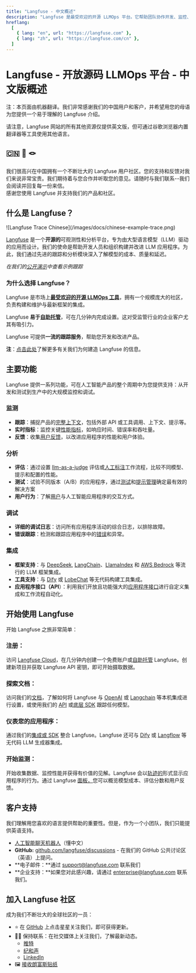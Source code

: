 ```yaml
---
title: "Langfuse - 中文概述"
description: "Langfuse 是最受欢迎的开源 LLMOps 平台。它帮助团队协作开发、监控、评估和调试 AI 应用程序。"
hreflang:
  [
    { lang: "en", url: "https://langfuse.com" },
    { lang: "zh", url: "https://langfuse.com/cn" },
  ]
---
```


# **Langfuse \- 开放源码 LLMOps 平台 \- 中文版概述**

<Callout type="info" emoji="ℹ️">

注：本页面由机器翻译。我们非常感谢我们的中国用户和客户，并希望用您的母语为您提供一个易于理解的 Langfuse 介绍。

请注意，Langfuse 网站的所有其他资源仅提供英文版，但可通过谷歌浏览器内置翻译器等工具使用其他语言。

</Callout>

## **🇨🇳 🤝 🪢**

我们很高兴在中国拥有一个不断壮大的 Langfuse 用户社区。您的支持和反馈对我们来说非常宝贵。我们期待着与您合作并听取您的意见。请随时与我们联系--我们会阅读并回复每一份来信。  
感谢您使用 Langfuse 并支持我们的产品和社区。

## **什么是 Langfuse？**

<Frame border>
  ![Langfuse Trace Chinese](/images/docs/chinese-example-trace.png)
</Frame>

[Langfuse](/) 是一个**开源的**可观测性和分析平台，专为由大型语言模型（LLM）驱动的应用而设计。我们的使命是帮助开发人员和组织构建并改进 LLM 应用程序。为此，我们通过先进的跟踪和分析模块深入了解模型的成本、质量和延迟。

_在我们的[公开演示](/docs/demo)中查看示例跟踪_

### **为什么选择 Langfuse？**

Langfuse 是市场上[**最受欢迎的开源 LLMOps 工具**](/blog/2024-11-most-used-oss-llmops)，拥有一个规模庞大的社区，负责构建和维护与最新框架的集成。

Langfuse **易于[自助托管](/pricing-self-host)**，可在几分钟内完成设置。这对受监管行业的企业客户尤其有吸引力。

Langfuse 可提供**一流的跟踪服务**，帮助您开发和改进产品。

**注**：[点击此处](/why)了解更多有关我们为何建造 Langfuse 的信息。

## **主要功能**

Langfuse 提供一系列功能，可在人工智能产品的整个周期中为您提供支持：从开发和测试到生产中的大规模监控和调试。

### **监测**

- **跟踪**：捕捉产品的[完整上下文](/docs/tracing)，包括外部 API 或工具调用、上下文、提示等。
- **实时指标**：监控关键[性能指标](/docs/analytics/overview)，如响应时间、错误率和吞吐量。
- **反馈**：收集[用户反馈](/docs/scores/user-feedback)，以改进应用程序的性能和用户体验。

### **分析**

- **评估**：通过设置 [llm-as-a-judge](/docs/scores/model-based-evals) 评估或[人工标注](/docs/scores/annotation)工作流程，比较不同模型、提示和配置的性能。
- **测试**：试验不同版本（A/B）的应用程序，通过[测试](/docs/datasets/overview)和[提示管理](/docs/prompts/get-started)确定最有效的解决方案
- **用户行为**：了解[用户](/docs/scores/user-feedback)与人工智能应用程序的交互方式。

### **调试**

- **详细的调试日志**：访问所有应用程序活动的综合日志，以排除故障。
- **错误跟踪**：检测和跟踪应用程序中的[错误](/docs/tracing-features/log-levels)和异常。

### **集成**

- **框架支持**：与 [DeepSeek](/docs/integrations/deepseek), [LangChain](/docs/integrations/langchain/tracing)、[LlamaIndex](/docs/integrations/llama-index/get-started) 和 [AWS Bedrock](/docs/integrations/amazon-bedrock) 等流行的 LLM 框架集成。
- **工具支持**：与 [Dify](/docs/integrations/dify) 或 [LobeChat](/docs/integrations/lobechat) 等无代码构建工具集成。
- **应用程序接口（API**）：利用我们开放且功能强大的[应用程序接口](https://api.reference.langfuse.com/#get-/api/public/comments)进行自定义集成和工作流程自动化。

## **开始使用 Langfuse**

开始 Langfuse 之旅非常简单：

<Steps>

### **注册：**

访问 [Langfuse Cloud](https://cloud.langfuse.com/)，在几分钟内创建一个免费账户或[自助托管](/self-hosting/license-key) Langfuse。创建新项目并获取 Langfuse API 密钥，即可开始摄取数据。

### **探索文档：**

访问我们的[文档](https://docs.langfuse.com/)，了解如何将 Langfuse 与 [OpenAI](/docs/integrations/openai/python/get-started) 或 [Langchain](/docs/integrations/langchain/tracing) 等本机集成进行设置，或使用我们的 [API](https://api.reference.langfuse.com/#get-/api/public/comments) 或[底层 SDK](/docs/sdk/python/low-level-sdk) 跟踪任何模型。

### **仪表您的应用程序：**

通过我们的[集成或 SDK](/docs/integrations/overview) 整合 Langfuse。Langfuse 还可与 [Dify](/docs/integrations/dify) 或 [Langflow](/docs/integrations/langflow) 等无代码 LLM 生成器集成。

### **开始监测：**

开始收集数据、监控性能并获得有价值的见解。Langfuse 会以[轨迹的](/docs/tracing)形式显示应用程序的行为。通过 Langfuse [面板，](/docs/analytics/overview)您可以概览模型成本、评估分数和用户反馈。

</Steps>

## **客户支持**

我们理解用您喜欢的语言提供帮助的重要性。但是，作为一个小团队，我们只能提供英语支持。

- [人工智能聊天机器人](/docs/ask-ai)（懂中文）
- **GitHub:** [github.com/langfuse/discussions](https://github.com/orgs/langfuse/discussions) \- 在我们的 GitHub 公共讨论区（英语）上提问。
- **电子邮件：**通过 [support@langfuse.com](mailto:support@langfuse.com) 联系我们
- **企业支持：**如果您对此感兴趣，请通过 [enterprise@langfuse.com](mailto:enterprise@langfuse.com) 联系我们。

## **加入 Langfuse 社区**

成为我们不断壮大的全球社区的一员：

- ⭐️ 在 [GitHub](https://github.com/langfuse/langfuse) 上点击星星关注我们，即可获得更新。
- 🤷‍♂️ 保持联系：在社交媒体上关注我们，了解最新动态。
  - [推特](https://x.com/langfuse)
  - [纪和声](https://discord.langfuse.com/)
  - [LinkedIn](https://www.linkedin.com/company/langfuse)
- 🖼️ [接收朗富斯贴纸](https://langfuse.com/stickers)
